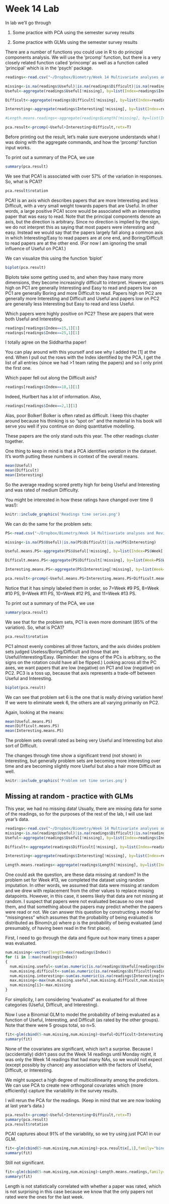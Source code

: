 Week 14 Lab
=============

In lab we'll go through 

1. Some practice with PCA using the semester survey results

2. Some practice with GLMs using the semester survey results

There are a number of functions you could use in R to do principal components analysis. We will use the 'prcomp' function, but there is a very closely related function called 'princomp' as well as a function called 'principal' which is in the 'psych' package.


```r
readings<-read.csv("~/Dropbox/Biometry/Week 14 Multivariate analyses and Review/Week 14 Lab/Readings 2022.csv",header=T)

missing<-is.na(readings$Useful)|is.na(readings$Difficult)|is.na(readings$Interesting)
Useful<-aggregate(readings$Useful[!missing], by=list(Index=readings$Index[!missing]),FUN=mean)$x

Difficult<-aggregate(readings$Difficult[!missing], by=list(Index=readings$Index[!missing]),FUN=mean)$x

Interesting<-aggregate(readings$Interesting[!missing], by=list(Index=readings$Index[!missing]),FUN=mean)$x

#Length.means.readings<-aggregate(readings$Length[!missing], by=list(Index=readings$Index[!missing]),FUN=mean)$x

pca.result<-prcomp(~Useful+Interesting+Difficult,retx=T)
```

Before printing out the result, let's make sure everyone understands what I was doing with the aggregate commands, and how the 'prcomp' function input works. 

To print out a summary of the PCA, we use

```r
summary(pca.result)
```

We see that PCA1 is associated with over 57% of the variation in responses. So, what is PCA1?

```r
pca.result$rotation
```

PCA1 is an axis which describes papers that are more Interesting and less Difficult, with a very small weight towards papers that are Useful. In other words, a large positive PCA1 score would be associated with an interesting paper that was easy to read. Note that the principal components denote an axis, but the direction is arbitrary. Since no direction is implied by the sign, we do not interpret this as saying that most papers were interesting and easy. Instead we would say that the papers largely fall along a common axis in which Interesting/Easy to read papers are at one end, and Boring/Difficult to read papers are at the other end. (For now I am ignoring the small influence of Useful on PCA1.)

We can visualize this using the function 'biplot'

```r
biplot(pca.result)
```

Biplots take some getting used to, and when they have many more dimensions, they become increasingly difficult to interpret. However, papers high on PC1 are generally Interesting and Easy to read and papers low on PC1 are generally Boring and more Difficult to read. Papers high on PC2 are generally more Interesting and Difficult and Useful and papers low on PC2 are generally less Interesting but Easy to read and less Useful.

Which papers were highly positive on PC2? These are papers that were both Useful and Interesting.

```r
readings[readings$Index==15,1][1]
readings[readings$Index==25,1][1]
```

I totally agree on the Siddhartha paper!

You can play around with this yourself and see why I added the [1] at the end. When I pull out the rows with the Index identified by the PCA, I get the list of all entries (since we had >1 team rating the papers) and so I only print the first one.

Which paper fell out along the Difficult axis?

```r
readings[readings$Index==18,1][1]
```

Indeed, Hurlbert has a lot of information. Also, 

```r
readings[readings$Index==2,1][1]
```

Alas, poor Bolker! Bolker is often rated as difficult. I keep this chapter around because his thinking is so "spot on" and the material in his book will serve you well if you continue on doing quantitative modelling.

These papers are the only stand outs this year. The other readings cluster together.

One thing to keep in mind is that a PCA identifies *variation* in the dataset. It's worth putting these numbers in context of the overall means.

```r
mean(Useful)
mean(Difficult)
mean(Interesting)
```

So the average reading scored pretty high for being Useful and Interesting and was rated of medium Difficulty.

You might be interested in how these ratings have changed over time (I was!):

```r
knitr::include_graphics('Readings time series.png')
```

We can do the same for the problem sets:

```r
PS<-read.csv("~/Dropbox/Biometry/Week 14 Multivariate analyses and Review/Week 14 Lab/ProblemSets 2022.csv",header=T)

missing<-is.na(PS$Useful)|is.na(PS$Difficult)|is.na(PS$Interesting)

Useful.means.PS<-aggregate(PS$Useful[!missing], by=list(Index=PS$Week[!missing]),FUN=mean)$x

Difficult.means.PS<-aggregate(PS$Difficult[!missing], by=list(Week=PS$Week[!missing]),FUN=mean)$x

Interesting.means.PS<-aggregate(PS$Interesting[!missing], by=list(Week=PS$Week[!missing]),FUN=mean)$x

pca.result<-prcomp(~Useful.means.PS+Interesting.means.PS+Difficult.means.PS,data=PS,retx=T)
```

Notice that it has simply labeled them in order, so 7=Week #9 PS, 8=Week #10 PS, 9=Week #11 PS, 10=Week #12 PS, and 11=Week #13 PS.

To print out a summary of the PCA, we use

```r
summary(pca.result)
```

We see that for the problem sets, PC1 is even more dominant (85% of the variation). So, what is PCA1?

```r
pca.result$rotation
```

PC1 almost evenly combines all three factors, and the axis divides problem sets judged Useless/Boring/Difficult and those that are Useful/Interesting/Easy. (Reminder: the signs of the PCs is arbitrary, so the signs on the rotation could have all be flipped.) Looking across all the PC axes, we want papers that are low (negative) on PC1 and low (negative) on PC2. PC3 is a toss up, because that axis represents a trade-off between Useful and Interesting.

```r
biplot(pca.result)
```

We can see that problem set 6 is the one that is really driving variation here! If we were to eliminate week 6, the others are all varying primarily on PC2.

Again, looking at the means:

```r
mean(Useful.means.PS)
mean(Difficult.means.PS)
mean(Interesting.means.PS)
```

The problem sets overall rated as being very Useful and Interesting but also sort of Difficult. 

The changes through time show a significant trend (not shown) in Interesting, but generally problem sets are becoming more interesting over time and are becoming slightly more Useful but also a hair more Difficult as well.

```r
knitr::include_graphics('Problem set time series.png')
```


Missing at random - practice with GLMs
--------------------------------------

This year, we had no missing data! Usually, there are missing data for some of the readings, so for the purposes of the rest of the lab, I will use last year's data. 

```r
readings<-read.csv("~/Dropbox/Biometry/Week 14 Multivariate analyses and Review/Week 14 Lab/Readings 2021.csv",header=T)
missing<-is.na(readings$Useful)|is.na(readings$Difficult)|is.na(readings$Interesting)
Useful<-aggregate(readings$Useful[!missing], by=list(Index=readings$Index[!missing]),FUN=mean)$x

Difficult<-aggregate(readings$Difficult[!missing], by=list(Index=readings$Index[!missing]),FUN=mean)$x

Interesting<-aggregate(readings$Interesting[!missing], by=list(Index=readings$Index[!missing]),FUN=mean)$x

Length.means.readings<-aggregate(readings$Length[!missing], by=list(Index=readings$Index[!missing]),FUN=mean)$x
```

One could ask the question, are these data missing at random? In the problem set for Week #13, we completed the dataset using random imputation. In other words, we assumed that data were missing at random and we drew with replacement from the other values to replace missing datapoints. However, in this case, it seems likely that data are not missing at random. I suspect that papers were not evaluated because no one read them, and that something about the papers may predict whether the papers were read or not. We can answer this question by constructing a model for "missingness" which assumes that the probability of being evaluated is distributed as Binom(n,p) where p is the probability of being evaluated (and presumably, of having been read in the first place).

First, I need to go through the data and figure out how many times a paper was evaluated. 

```r
num.missing<-vector(length=max(readings$Index))
for (i in 1:max(readings$Index))
{
  num.missing.useful<-sum(as.numeric(is.na(readings$Useful[readings$Index==i])))
  num.missing.difficult<-sum(as.numeric(is.na(readings$Difficult[readings$Index==i])))
  num.missing.interesting<-sum(as.numeric(is.na(readings$Interesting[readings$Index==i])))
  max.missing<-max(num.missing.useful,num.missing.difficult,num.missing.interesting)
  num.missing[i]<-max.missing
}
```

For simplicity, I am considering "evaluated" as evaluated for all three categories (Useful, Difficult, and Interesting).

Now I use a Binomial GLM to model the probability of being evaluated as a function of Useful, Interesting, and Difficult (as rated by the other groups). Note that there were 5 groups total, so n=5.

```r
fit<-glm(cbind(5-num.missing,num.missing)~Useful+Difficult+Interesting,family="binomial")
summary(fit)
```

None of the covariates are significant, which isn't a surprise. Because I (accidentally) didn't pass out the Week 14 readings until Monday night, it was only the Week 14 readings that had many NAs, so we would not expect (except possibly by chance) any association with the factors of Useful, Difficult, or Interesting. 

We might suspect a high degree of multicollinearity among the predictors. We can use PCA to create new orthogonal covariates which (more efficiently) capture the variability in the survey results. 

I will rerun the PCA for the readings. (Keep in mind that we are now looking at last year's data.)

```r
pca.result<-prcomp(~Useful+Interesting+Difficult,retx=T)
summary(pca.result)
pca.result$rotation
```

PCA1 captures about 91% of the variability, so we try using just PCA1 in our GLM. 

```r
fit<-glm(cbind(5-num.missing,num.missing)~pca.result$x[,1],family="binomial")
summary(fit)
```

Still not significant.

```r
fit<-glm(cbind(5-num.missing,num.missing)~Length.means.readings,family="binomial")
summary(fit)
```

Length is not statistically correlated with whether a paper was rated, which is not surprising in this case because we know that the only papers not rated were the ones for the last week.
